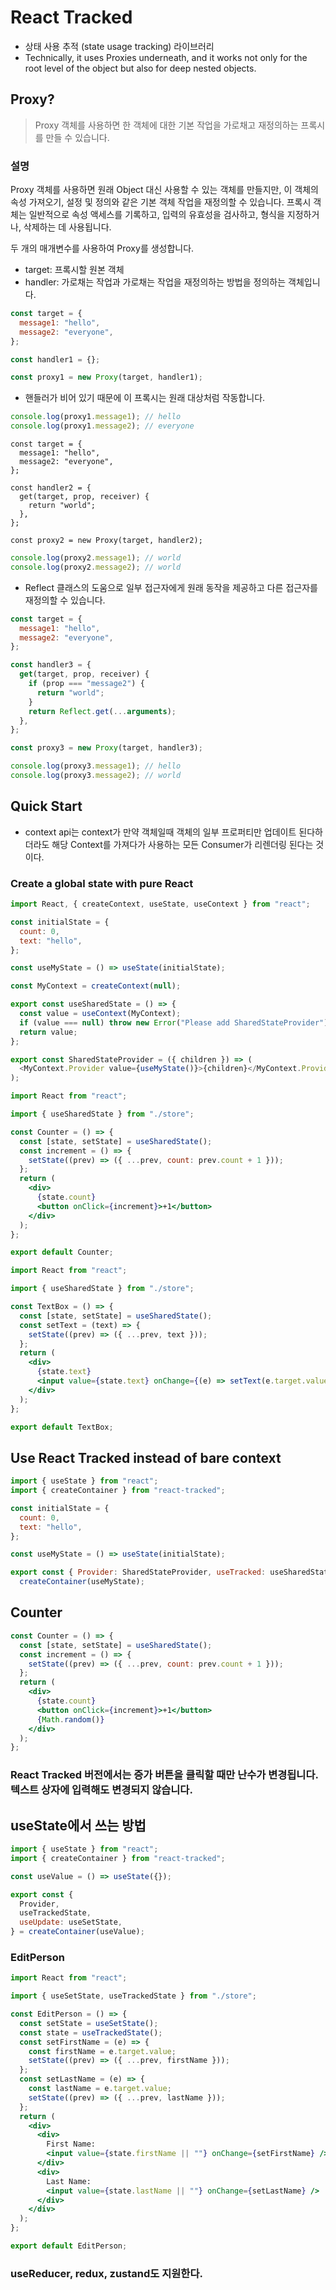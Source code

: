 # React Tracked

- 상태 사용 추적 (state usage tracking) 라이브러리
- Technically, it uses Proxies underneath, and it works not only for the root level of the object but also for deep nested objects.

## Proxy?

> Proxy 객체를 사용하면 한 객체에 대한 기본 작업을 가로채고 재정의하는 프록시를 만들 수 있습니다.

### 설명

Proxy 객체를 사용하면 원래 Object 대신 사용할 수 있는 객체를 만들지만, 이 객체의 속성 가져오기, 설정 및 정의와 같은 기본 객체 작업을 재정의할 수 있습니다. 프록시 객체는 일반적으로 속성 액세스를 기록하고, 입력의 유효성을 검사하고, 형식을 지정하거나, 삭제하는 데 사용됩니다.

두 개의 매개변수를 사용하여 Proxy를 생성합니다.

- target: 프록시할 원본 객체
- handler: 가로채는 작업과 가로채는 작업을 재정의하는 방법을 정의하는 객체입니다.

```js
const target = {
  message1: "hello",
  message2: "everyone",
};

const handler1 = {};

const proxy1 = new Proxy(target, handler1);
```

- 핸들러가 비어 있기 때문에 이 프록시는 원래 대상처럼 작동합니다.

```js
console.log(proxy1.message1); // hello
console.log(proxy1.message2); // everyone
```

```
const target = {
  message1: "hello",
  message2: "everyone",
};

const handler2 = {
  get(target, prop, receiver) {
    return "world";
  },
};

const proxy2 = new Proxy(target, handler2);
```

```js
console.log(proxy2.message1); // world
console.log(proxy2.message2); // world
```

- Reflect 클래스의 도움으로 일부 접근자에게 원래 동작을 제공하고 다른 접근자를 재정의할 수 있습니다.

```js
const target = {
  message1: "hello",
  message2: "everyone",
};

const handler3 = {
  get(target, prop, receiver) {
    if (prop === "message2") {
      return "world";
    }
    return Reflect.get(...arguments);
  },
};

const proxy3 = new Proxy(target, handler3);

console.log(proxy3.message1); // hello
console.log(proxy3.message2); // world
```

## Quick Start

- context api는 context가 만약 객체일때 객체의 일부 프로퍼티만 업데이트 된다하더라도 해당 Context를 가져다가 사용하는 모든 Consumer가 리렌더링 된다는 것이다.

### Create a global state with pure React

```js
import React, { createContext, useState, useContext } from "react";

const initialState = {
  count: 0,
  text: "hello",
};

const useMyState = () => useState(initialState);

const MyContext = createContext(null);

export const useSharedState = () => {
  const value = useContext(MyContext);
  if (value === null) throw new Error("Please add SharedStateProvider");
  return value;
};

export const SharedStateProvider = ({ children }) => (
  <MyContext.Provider value={useMyState()}>{children}</MyContext.Provider>
);
```

```jsx
import React from "react";

import { useSharedState } from "./store";

const Counter = () => {
  const [state, setState] = useSharedState();
  const increment = () => {
    setState((prev) => ({ ...prev, count: prev.count + 1 }));
  };
  return (
    <div>
      {state.count}
      <button onClick={increment}>+1</button>
    </div>
  );
};

export default Counter;
```

```jsx
import React from "react";

import { useSharedState } from "./store";

const TextBox = () => {
  const [state, setState] = useSharedState();
  const setText = (text) => {
    setState((prev) => ({ ...prev, text }));
  };
  return (
    <div>
      {state.text}
      <input value={state.text} onChange={(e) => setText(e.target.value)} />
    </div>
  );
};

export default TextBox;
```

## Use React Tracked instead of bare context

```jsx
import { useState } from "react";
import { createContainer } from "react-tracked";

const initialState = {
  count: 0,
  text: "hello",
};

const useMyState = () => useState(initialState);

export const { Provider: SharedStateProvider, useTracked: useSharedState } =
  createContainer(useMyState);
```

## Counter

```jsx
const Counter = () => {
  const [state, setState] = useSharedState();
  const increment = () => {
    setState((prev) => ({ ...prev, count: prev.count + 1 }));
  };
  return (
    <div>
      {state.count}
      <button onClick={increment}>+1</button>
      {Math.random()}
    </div>
  );
};
```

### React Tracked 버전에서는 증가 버튼을 클릭할 때만 난수가 변경됩니다. 텍스트 상자에 입력해도 변경되지 않습니다.

## useState에서 쓰는 방법

```jsx
import { useState } from "react";
import { createContainer } from "react-tracked";

const useValue = () => useState({});

export const {
  Provider,
  useTrackedState,
  useUpdate: useSetState,
} = createContainer(useValue);
```

### EditPerson

```jsx
import React from "react";

import { useSetState, useTrackedState } from "./store";

const EditPerson = () => {
  const setState = useSetState();
  const state = useTrackedState();
  const setFirstName = (e) => {
    const firstName = e.target.value;
    setState((prev) => ({ ...prev, firstName }));
  };
  const setLastName = (e) => {
    const lastName = e.target.value;
    setState((prev) => ({ ...prev, lastName }));
  };
  return (
    <div>
      <div>
        First Name:
        <input value={state.firstName || ""} onChange={setFirstName} />
      </div>
      <div>
        Last Name:
        <input value={state.lastName || ""} onChange={setLastName} />
      </div>
    </div>
  );
};

export default EditPerson;
```

### useReducer, redux, zustand도 지원한다.
